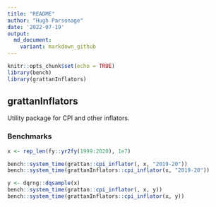 ```yaml
---
title: "README"
author: "Hugh Parsonage"
date: '2022-07-19'
output: 
  md_document:
    variant: markdown_github
---
```


```r
knitr::opts_chunk$set(echo = TRUE)
library(bench)
library(grattanInflators)
```

## grattanInflators

Utility package for CPI and other inflators.

### Benchmarks

```r
x <- rep_len(fy::yr2fy(1999:2020), 1e7)

bench::system_time(grattan::cpi_inflator(, x, "2019-20"))
bench::system_time(grattanInflators::cpi_inflator(x, "2019-20"))

y <- dqrng::dqsample(x)
bench::system_time(grattan::cpi_inflator(, x, y))
bench::system_time(grattanInflators::cpi_inflator(x, y))
```



